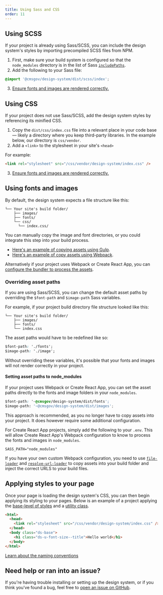 ```yaml
---
title: Using Sass and CSS
order: 11
---
```


## Using SCSS

If your project is already using Sass/SCSS, you can include the design system's styles by importing precompiled SCSS files from NPM.

1. First, make sure your build system is configured so that the `node_modules` directory is in the list of Sass [`includePaths`](https://github.com/sass/node-sass#includepaths).
2. Add the following to your Sass file:

```css
@import '@cmsgov/design-system/dist/scss/index';
```

3. [Ensure fonts and images are rendered correctly.](/getting-started/developers/using-sass-and-css/#using-fonts-and-images)

## Using CSS

If your project does not use Sass/SCSS, add the design system styles by referencing its minified CSS.

1. Copy the `dist/css/index.css` file into a relevant place in your code base — likely a directory where you keep third-party libraries. In the example below, our directory is `css/vendor`.
2. Add a `<link>` to the stylesheet in your site's `<head>`

For example:

```html
<link rel="stylesheet" src="/css/vendor/design-system/index.css" />
```

3. [Ensure fonts and images are rendered correctly.](getting-started/developers/using-sass-and-css/#using-fonts-and-images)

## Using fonts and images

By default, the design system expects a file structure like this:

```
└── Your site's build folder/
    ├── images/
    ├── fonts/
    └── css/
      └── index.css/
```

You can manually copy the image and font directories, or you could integrate this step into your build process.

- [Here's an example of copying assets using Gulp](https://github.com/CMSgov/design-system/blob/main/examples/react-app/Gulpfile.js).
- [Here's an example of copy assets using Webpack](https://github.com/CMSgov/design-system/blob/main/examples/webpack-demo/webpack.config.js).

Alternatively if your project uses Webpack or Create React App, you can [configure the bundler to process the assets](/getting-started/developers/using-sass-and-css/#setting-asset-paths-to-node_modules).

### Overriding asset paths

If you are using Sass/SCSS, you can change the default asset paths by overriding the `$font-path` and `$image-path` Sass variables.

For example, if your project build directory file structure looked like this:

```
└── Your site's build folder/
    ├── images/
    ├── fonts/
    └── index.css
```

The asset paths would have to be redefined like so:

```css
$font-path: './fonts';
$image-path: './image';
```

Without overriding these variables, it's possible that your fonts and images will not render correctly in your project.

#### Setting asset paths to node_modules

If your project uses Webpack or Create React App, you can set the asset paths directly to the fonts and image folders in your `node_modules`.

```css
$font-path: '~@cmsgov/design-system/dist/fonts';
$image-path: '~@cmsgov/design-system/dist/images';
```

This approach is recommended, as you no longer have to copy assets into your project. It does however require some additional configuration.

For Create React App projects, simply add the following to your `.env`. This will allow Create React App's Webpack configuration to know to process the fonts and images in `node_modules`.

```
SASS_PATH="node_modules"
```

If you have your own custom Webpack configuration, you need to use [`file-loader`](https://webpack.js.org/loaders/file-loader/) and [`resolve-url-loader`](https://github.com/bholloway/resolve-url-loader) to copy assets into your build folder and inject the correct URLS to your build files.

## Applying styles to your page

Once your page is loading the design system's CSS, you can then begin applying its styling to your pages. Below is an example of a project applying the [base-level of styles](/styles/base/) and a [utility class](/utilities/overview/).

```html
<html>
  <head>
    <link rel="stylesheet" src="/css/vendor/design-system/index.css" />
  </head>
  <body class="ds-base">
    <h1 class="ds-u-font-size--title">Hello world</h1>
  </body>
</html>
```

[Learn about the naming conventions](/getting-started/developers/code-conventions/)

## Need help or ran into an issue?

If you're having trouble installing or setting up the design system, or if you think you've found a bug, feel free to [open an issue on GitHub](https://github.com/CMSgov/design-system/issues).
